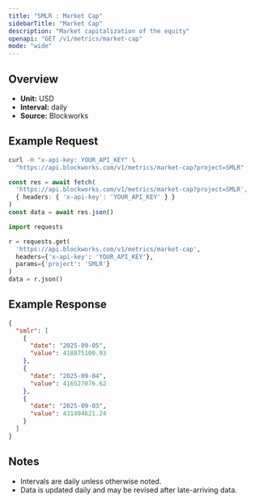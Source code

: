 ```yaml
---
title: "SMLR : Market Cap"
sidebarTitle: "Market Cap"
description: "Market capitalization of the equity"
openapi: "GET /v1/metrics/market-cap"
mode: "wide"
---
```


## Overview

- **Unit:** USD
- **Interval:** daily
- **Source:** Blockworks

## Example Request

<CodeGroup>

```bash cURL
curl -H "x-api-key: YOUR_API_KEY" \
  "https://api.blockworks.com/v1/metrics/market-cap?project=SMLR"
```

```typescript TypeScript
const res = await fetch(
  'https://api.blockworks.com/v1/metrics/market-cap?project=SMLR',
  { headers: { 'x-api-key': 'YOUR_API_KEY' } }
)
const data = await res.json()
```

```python Python
import requests

r = requests.get(
  'https://api.blockworks.com/v1/metrics/market-cap',
  headers={'x-api-key': 'YOUR_API_KEY'},
  params={'project': 'SMLR'}
)
data = r.json()
```

</CodeGroup>

## Example Response

```json
{
  "smlr": [
    {
      "date": "2025-09-05",
      "value": 418875100.93
    },
    {
      "date": "2025-09-04",
      "value": 416527076.62
    },
    {
      "date": "2025-09-03",
      "value": 431494621.24
    }
  ]
}
```

## Notes
- Intervals are daily unless otherwise noted.
- Data is updated daily and may be revised after late-arriving data.
